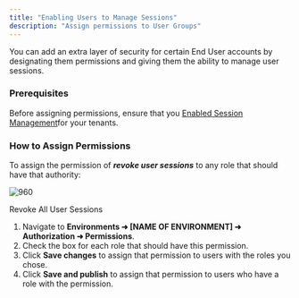 ```yaml
---
title: "Enabling Users to Manage Sessions"
description: "Assign permissions to User Groups"
---
```


You can add an extra layer of security for certain End User accounts by designating them permissions and giving them the ability to manage user sessions. 

### Prerequisites

Before assigning permissions, ensure that you [Enabled Session Management](/docs/enable-features)for your tenants.

### How to Assign Permissions

To assign the permission of **_revoke user sessions_** to any role that should have that authority:

![960](/images/9e249e6-revoke_all_user_sessions.gif "revoke all user sessions.gif")

Revoke All User Sessions

1. Navigate to **Environments ➜ \[NAME OF ENVIRONMENT\] ➜ Authorization ➜ Permissions**.
2. Check the box for each role that should have this permission.
3. Click **Save changes** to assign that permission to users with the roles you chose.
4. Click **Save and publish** to assign that permission to users who have a role with the permission.